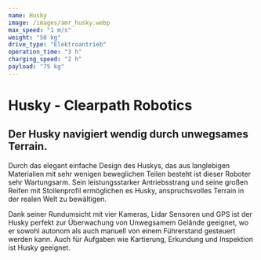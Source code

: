 ```yaml
---
name: Husky
image: /images/amr_husky.webp
max_speed: "1 m/s"
weight: "50 kg"
drive_type: "Elektroantrieb"
operation_time: "3 h"
charging_speed: "2 h"
payload: "75 kg"
---
```

# Husky - Clearpath Robotics

## Der Husky navigiert wendig durch unwegsames Terrain.

Durch das elegant einfache Design des Huskys, das aus langlebigen Materialien mit sehr wenigen beweglichen Teilen besteht ist dieser Roboter sehr Wartungsarm. Sein leistungsstarker Antriebsstrang und seine großen Reifen mit Stollenprofil ermöglichen es Husky, anspruchsvolles Terrain in der realen Welt zu bewältigen.

Dank seiner Rundumsicht mit vier Kameras, Lidar Sensoren und GPS ist der Husky perfekt zur Überwachung von Unwegsamem Gelände geeignet, wo er sowohl autonom als auch manuell von einem Führerstand gesteuert werden kann. Auch für Aufgaben wie Kartierung, Erkundung und Inspektion ist Husky geeignet.